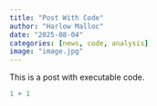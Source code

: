 ```yaml
---
title: "Post With Code"
author: "Harlow Malloc"
date: "2025-08-04"
categories: [news, code, analysis]
image: "image.jpg"
---
```


This is a post with executable code.

```r
1 + 1
```
